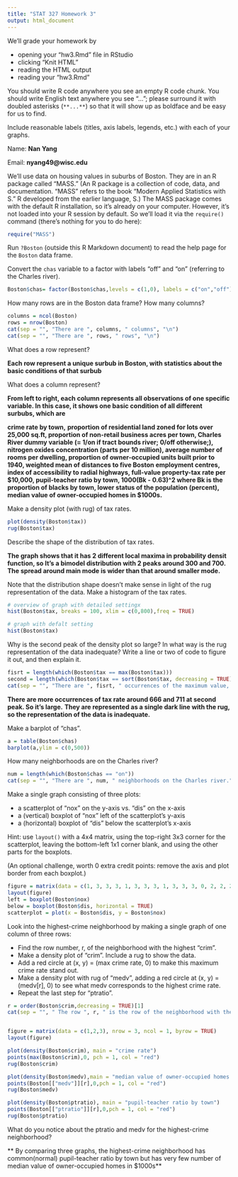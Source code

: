 ---
title: "STAT 327 Homework 3"
output: html_document
---

We'll grade your homework by

* opening your "hw3.Rmd" file in RStudio
* clicking "Knit HTML"
* reading the HTML output
* reading your "hw3.Rmd"

You should write R code anywhere you see an empty R code chunk. You
should write English text anywhere you see "..."; please surround it
with doubled asterisks (`**...**`) so that it will show up as boldface
and be easy for us to find.

Include reasonable labels (titles, axis labels, legends, etc.) with
each of your graphs.

Name: **Nan Yang**

Email: **nyang49@wisc.edu**

We'll use data on housing values in suburbs of Boston. They are in an
R package called "MASS." (An R package is a collection of code,
data, and documentation. "MASS" refers to the book "Modern Applied
Statistics with S." R developed from the earlier language, S.) The
MASS package comes with the default R installation, so it's already on
your computer.  However, it's not loaded into your R session by
default. So we'll load it via the `require()` command (there's nothing
for you to do here):

```{r}
require("MASS")
```

Run `?Boston` (outside this R Markdown document) to read the help page for the `Boston` data frame.

Convert the `chas` variable to a factor with labels "off" and "on" (referring to the Charles river).

```{r}
Boston$chas= factor(Boston$chas,levels = c(1,0), labels = c("on","off"))
```

How many rows are in the Boston data frame? How many columns?

```{r}
columns = ncol(Boston)
rows = nrow(Boston)
cat(sep = "", "There are ", columns, " columns", "\n")
cat(sep = "", "There are ", rows, " rows", "\n")
```

What does a row represent?

**Each row represent a unique surbub in Boston, with statistics about the basic conditions of that surbub **

What does a column represent?

**From left to right, each column represents all observations of one specific variable. In this case, it shows one basic condition of all different surbubs, which are**

**crime rate by town,** **proportion of residential land zoned for lots over 25,000 sq.ft, proportion of non-retail business acres per town, Charles River dummy variable (= 1/on if tract bounds river; 0/off otherwise;), nitrogen oxides concentration (parts per 10 million), average number of rooms per dwelling, proportion of owner-occupied units built prior to 1940, weighted mean of distances to five Boston employment centres, index of accessibility to radial highways, full-value property-tax rate per \$10,000, pupil-teacher ratio by town, 1000(Bk - 0.63)^2 where Bk is the proportion of blacks by town, lower status of the population (percent), median value of owner-occupied homes in \$1000s.**



Make a density plot (with rug) of tax rates.

```{r}
plot(density(Boston$tax))
rug(Boston$tax)
```

Describe the shape of the distribution of tax rates.

**The graph shows that it has 2 different local maxima in probability densit function, so It's a bimodel distribution with 2 peaks around 300 and 700. The spread around main mode is wider than that around smaller mode.**

Note that the distribution shape doesn't make sense in light of the rug representation of the data. Make a histogram of the tax rates.

```{r}
# overview of graph with detailed settingx
hist(Boston$tax, breaks = 100, xlim = c(0,800),freq = TRUE)

# graph with defalt setting
hist(Boston$tax)
```

Why is the second peak of the density plot so large? In what way is the rug representation of the data inadequate? Write a line or two of code to figure it out, and then explain it.

```{r}
fisrt = length(which(Boston$tax == max(Boston$tax)))
second = length(which(Boston$tax == sort(Boston$tax, decreasing = TRUE)[fisrt + 1]))
cat(sep = "", "There are ", fisrt, " occurrences of the maximum value, ", max(Boston$tax), ", and ", second, " occurrences of the second maximum value, ", sort(Boston$tax, decreasing = TRUE)[fisrt + 1],", in this histogram.", "\n")

```
**There are more occurrences of tax rate around 666 and 711 at second peak. So it's large.**
**They are represented as a single dark line with the rug, so the representation of the data is inadequate.**



Make a barplot of "chas".

```{r}
a = table(Boston$chas)
barplot(a,ylim = c(0,500))
```

How many neighborhoods are on the Charles river?

```{r}
num = length(which(Boston$chas == "on"))
cat(sep = "", "There are ", num, " neighborhoods on the Charles river.", "\n")
```

Make a single graph consisting of three plots: 

* a scatterplot of "nox" on the y-axis vs. "dis" on the x-axis 
* a (vertical) boxplot of "nox" left of the scatterplot's y-axis
* a (horizontal) boxplot of "dis" below the scatterplot's x-axis

Hint: use `layout()` with a 4x4 matrix, using the top-right 3x3 corner
for the scatterplot, leaving the bottom-left 1x1 corner blank, and
using the other parts for the boxplots.

(An optional challenge, worth 0 extra credit points: remove the axis
and plot border from each boxplot.)

```{r, fig.width=7, fig.height=7}

figure = matrix(data = c(1, 3, 3, 3, 1, 3, 3, 3, 1, 3, 3, 3, 0, 2, 2, 2), nrow = 4, ncol = 4, byrow = TRUE)
layout(figure)
left = boxplot(Boston$nox)
below = boxplot(Boston$dis, horizontal = TRUE)
scatterplot = plot(x = Boston$dis, y = Boston$nox)

```

Look into the highest-crime neighborhood by making a single graph of one column of three rows:

* Find the row number, r, of the neighborhood with the highest "crim".
* Make a density plot of "crim". Include a rug to show the data.
* Add a red circle at (x, y) = (max crime rate, 0) to make this maximum crime rate stand out.
* Make a density plot with rug of "medv", adding a red circle at (x, y) = (medv[r], 0) to see what medv corresponds to the highest crime rate.
* Repeat the last step for "ptratio".

```{r}
r = order(Boston$crim,decreasing = TRUE)[1]
cat(sep = "", " The row ", r, " is the row of the neighborhood with the highest crim.", "\n")


figure = matrix(data = c(1,2,3), nrow = 3, ncol = 1, byrow = TRUE)
layout(figure)

plot(density(Boston$crim), main = "crime rate")
points(max(Boston$crim),0, pch = 1, col = "red")
rug(Boston$crim)

plot(density(Boston$medv),main = "median value of owner-occupied homes in $1000s." )
points(Boston[["medv"]][r],0,pch = 1, col = "red")
rug(Boston$medv)

plot(density(Boston$ptratio), main = "pupil-teacher ratio by town")
points(Boston[["ptratio"]][r],0,pch = 1, col = "red")
rug(Boston$ptratio)
```

What do you notice about the ptratio and medv for the highest-crime neighborhood?

** By comparing three graphs, the highest-crime neighborhood has common(normal) pupil-teacher ratio by town but has very few number of median value of owner-occupied homes in $1000s**
